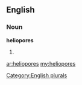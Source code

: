 ==English==

===Noun===
'''heliopores'''

# {{plural of|[[heliopore]]}}

[[Category:English plurals]]

[[ar:heliopores]]
[[my:heliopores]]